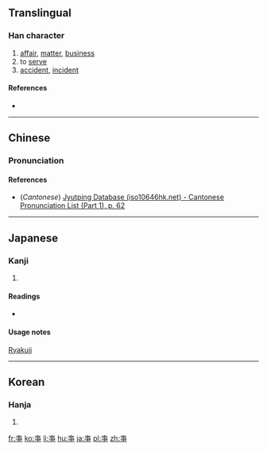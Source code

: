 {{also|事}}<!-- may be replaced by zh-forms -->
==Translingual==

===Han character===
{{Han char|rn=6|rad=亅|as=06|sn=7|four=|canj=JFLN}}

# [[affair]], [[matter]], [[business]]
# to [[serve]]
# [[accident]], [[incident]]

====References====
* {{Han ref|kx=0085.221|hdz=10021.111|uh=4E8A|ud=20106}}

----

==Chinese==
{{zh-hanzi-box|[[亊]]}}

===Pronunciation===
{{zh-pron
|m=shì
|c=si6
|mc=
|oc=
|ma=
|cat=n,v
}}

====References====
*(''Cantonese'') [http://www.iso10646hk.net/jp/document/download.jsp Jyutping Database (iso10646hk.net) - Cantonese Pronunciation List (Part 1), p. 62]

----

==Japanese==

===Kanji===
{{ja-kanji|grade=|rs=亅06}}

# {{defn|lang=ja|sort=亅06}}

====Readings====
* {{ja-readings|on=[[じ]] (''ji''), [[し]] (''shi''), [[ず]] (''zu'')|kun=[[こと]] (''koto''), [[つかう]] ([[亊う]], ''tsukau''), [[つかえる]] ([[亊える]], ''tsukaeru'')}}

====Usage notes====
[[Wikipedia:Ryakuji|Ryakuji]]

----

==Korean==

===Hanja===
{{ko-hanja|hangeul=사|rv=sa|mr=sa}}

# {{defn|lang=ko|sort=亅06}}

[[fr:亊]]
[[ko:亊]]
[[li:亊]]
[[hu:亊]]
[[ja:亊]]
[[pl:亊]]
[[zh:亊]]
